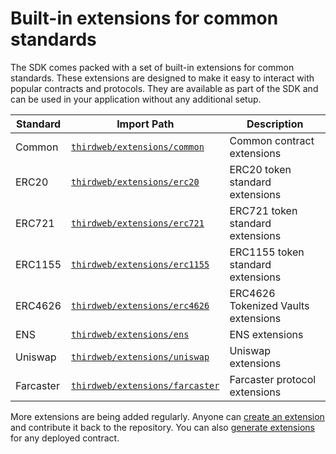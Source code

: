 # Built-in extensions for common standards

The SDK comes packed with a set of built-in extensions for common standards. These extensions are designed to make it easy to interact with popular contracts and protocols. They are available as part of the SDK and can be used in your application without any additional setup.

| Standard  | Import Path                                                                      | Description                         |
| --------- | -------------------------------------------------------------------------------- | ----------------------------------- |
| Common    | [`thirdweb/extensions/common`](/references/typescript/v5/functions#common)       | Common contract extensions          |
| ERC20     | [`thirdweb/extensions/erc20`](/references/typescript/v5/functions#erc20)         | ERC20 token standard extensions     |
| ERC721    | [`thirdweb/extensions/erc721`](/references/typescript/v5/functions#erc721)       | ERC721 token standard extensions    |
| ERC1155   | [`thirdweb/extensions/erc1155`](/references/typescript/v5/functions#erc1155)     | ERC1155 token standard extensions   |
| ERC4626   | [`thirdweb/extensions/erc4626`](/references/typescript/v5/functions#erc4626)     | ERC4626 Tokenized Vaults extensions |
| ENS       | [`thirdweb/extensions/ens`](/references/typescript/v5/functions#ens)             | ENS extensions                      |
| Uniswap   | [`thirdweb/extensions/uniswap`](/references/typescript/v5/functions#uniswap)     | Uniswap extensions                  |
| Farcaster | [`thirdweb/extensions/farcaster`](/references/typescript/v5/functions#farcaster) | Farcaster protocol extensions       |

More extensions are being added regularly. Anyone can [create an extension](/typescript/v5/extensions/create) and contribute it back to the repository. You can also [generate extensions](/typescript/v5/extensions/generate) for any deployed contract.
